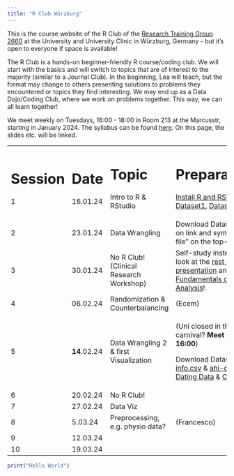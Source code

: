 ```yaml
---
title: "R Club Würzburg"
---
```


This is the course website of the R Club of the [Research Training Group 2660](https://www.uni-wuerzburg.de/grk2660/news/) at the University and University Clinic in Würzburg, Germany - but it's open to everyone if space is available!

The R Club is a hands-on beginner-friendly R course/coding club. We will start with the basics and will switch to topics that are of interest to the majority (similar to a Journal Club). In the beginning, Lea will teach, but the format may change to others presenting solutions to problems they encountered or topics they find interesting. We may end up as a Data Dojo/Coding Club, where we work on problems together. This way, we can all learn together!

We meet weekly on Tuesdays, 16:00 - 18:00 in Room 213 at the Marcusstr, starting in January 2024. The syllabus can be found [here](https://docs.google.com/document/d/1ZJPsgPMPv_2EYwyGL7kv9Mb846iilznj3cuKNvwuINc/edit#heading=h.9xs7fuefba6l). On this page, the slides etc. will be linked.

+-----------+--------------+-----------------------------------------+-----------------------------------------------------------------------------------------------------------------------------------------------------------------------------------------------------------------------------------------------------------------------------------------------------------------------------------------------------------------------------------------------------+
| # Session | # Date       | # Topic                                 | # Preparation/Notes                                                                                                                                                                                                                                                                                                                                                                                 |
|           |              |                                         |                                                                                                                                                                                                                                                                                                                                                                                                     |
| 1         | 16.01.24     | Intro to R & RStudio                    | [Install R and RStudio](https://rstudio-education.github.io/hopr/starting.html), download [Dataset1](https://github.com/Hillea/rclubwue/blob/main/Slides/Data/ahi-cesd.csv), [Dataset2](https://github.com/Hillea/rclubwue/blob/main/Slides/Data/participant-info.csv)                                                                                                                              |
+-----------+--------------+-----------------------------------------+-----------------------------------------------------------------------------------------------------------------------------------------------------------------------------------------------------------------------------------------------------------------------------------------------------------------------------------------------------------------------------------------------------+
| 2         | 23.01.24     | Data Wrangling                          | Download Datasets [1](https://github.com/Hillea/rclubwue/blob/main/Slides/Data/responses.csv), [2](https://github.com/Hillea/rclubwue/blob/main/Slides/Data/qformats.csv), [3](https://github.com/Hillea/rclubwue/blob/main/Slides/Data/scoring.csv), & [4](https://github.com/Hillea/rclubwue/blob/main/Slides/Data/pinfo.csv) (click on link and symbol for "download raw file" on the top-right) |
+-----------+--------------+-----------------------------------------+-----------------------------------------------------------------------------------------------------------------------------------------------------------------------------------------------------------------------------------------------------------------------------------------------------------------------------------------------------------------------------------------------------+
| 3         | 30.01.24     | No R Club! (Clinical Research Workshop) | Self-study instead: Please have a look at the [rest of the data wrangling presentation](https://hillea.github.io/rclubwue/Slides/W2b_DataWranglingR.html#/data-wrangling-3) and/or [chapter 6 of Fundamentals of Quantitative Analysis](https://psyteachr.github.io/quant-fun-v2/data-wrangling-3.html)!                                                                                            |
+-----------+--------------+-----------------------------------------+-----------------------------------------------------------------------------------------------------------------------------------------------------------------------------------------------------------------------------------------------------------------------------------------------------------------------------------------------------------------------------------------------------+
| 4         | 06.02.24     | Randomization & Counterbalancing        | (Ecem)                                                                                                                                                                                                                                                                                                                                                                                              |
+-----------+--------------+-----------------------------------------+-----------------------------------------------------------------------------------------------------------------------------------------------------------------------------------------------------------------------------------------------------------------------------------------------------------------------------------------------------------------------------------------------------+
| 5         | **14**.02.24 | Data Wrangling 2 & first Visualization  | (Uni closed in the afternoon - carnival? **Meet on Wednesday, 14th, 16:00**)                                                                                                                                                                                                                                                                                                                        |
|           |              |                                         |                                                                                                                                                                                                                                                                                                                                                                                                     |
|           |              |                                         | Download Datasets: [participant-info.csv](https://psyteachr.github.io/quant-fun-v2/participant-info.csv) & [ahi-cesd.csv](https://psyteachr.github.io/quant-fun-v2/ahi-cesd.csv) / [Speed Dating Data](https://github.com/Hillea/rclubwue/blob/main/Slides/Data/Speed%20Dating%20Data.csv) & [Codebook](https://github.com/Hillea/rclubwue/blob/main/Slides/Data/Speed%20Dating%20Data%20Key.doc)\  |
+-----------+--------------+-----------------------------------------+-----------------------------------------------------------------------------------------------------------------------------------------------------------------------------------------------------------------------------------------------------------------------------------------------------------------------------------------------------------------------------------------------------+
| 6         | 20.02.24     | No R Club!                              |                                                                                                                                                                                                                                                                                                                                                                                                     |
+-----------+--------------+-----------------------------------------+-----------------------------------------------------------------------------------------------------------------------------------------------------------------------------------------------------------------------------------------------------------------------------------------------------------------------------------------------------------------------------------------------------+
| 7         | 27.02.24     | Data Viz                                |                                                                                                                                                                                                                                                                                                                                                                                                     |
+-----------+--------------+-----------------------------------------+-----------------------------------------------------------------------------------------------------------------------------------------------------------------------------------------------------------------------------------------------------------------------------------------------------------------------------------------------------------------------------------------------------+
| 8         | 5.03.24      | Preprocessing, e.g. physio data?        | (Francesco)                                                                                                                                                                                                                                                                                                                                                                                         |
+-----------+--------------+-----------------------------------------+-----------------------------------------------------------------------------------------------------------------------------------------------------------------------------------------------------------------------------------------------------------------------------------------------------------------------------------------------------------------------------------------------------+
| 9         | 12.03.24     |                                         |                                                                                                                                                                                                                                                                                                                                                                                                     |
+-----------+--------------+-----------------------------------------+-----------------------------------------------------------------------------------------------------------------------------------------------------------------------------------------------------------------------------------------------------------------------------------------------------------------------------------------------------------------------------------------------------+
| 10        | 19.03.24     |                                         |                                                                                                                                                                                                                                                                                                                                                                                                     |
+-----------+--------------+-----------------------------------------+-----------------------------------------------------------------------------------------------------------------------------------------------------------------------------------------------------------------------------------------------------------------------------------------------------------------------------------------------------------------------------------------------------+

```r
print("Hello World")
```
